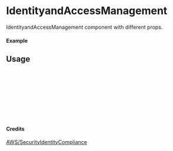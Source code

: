 
<Meta of={IdentityandAccessManagement} title="AWS/SecurityIdentityCompliance/IdentityandAccessManagement" />

# IdentityandAccessManagement

IdentityandAccessManagement component with different props.

#### Example

<Canvas of={IdentityandAccessManagement.Primary} />

## Usage

```ts
import { IdentityandAccessManagement } from "yadl-ui";

const Example = () => {
  return (
      <IdentityandAccessManagement />
  );
};

export default Example;
```

#### Credits
[AWS/SecurityIdentityCompliance](https://aws-icons.com/)
